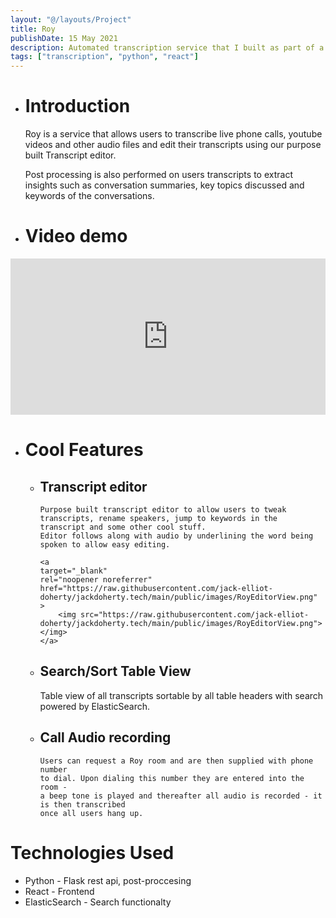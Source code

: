 ```yaml
---
layout: "@/layouts/Project"
title: Roy
publishDate: 15 May 2021
description: Automated transcription service that I built as part of a team of 2 for a university.
tags: ["transcription", "python", "react"]
---
```


- # Introduction

  Roy is a service that allows users to transcribe live phone calls,
  youtube videos and other audio files and edit their transcripts using
  our purpose built Transcript editor.

  Post processing is also performed on users transcripts to extract insights
  such as conversation summaries, key topics discussed and keywords of the conversations.

- # Video demo

<iframe
    height="250px"
    width="100%"
    src="https://www.youtube.com/embed/Eplnbexf_NQ"
    frameborder="0"
    allow="accelerometer; autoplay; clipboard-write; encrypted-media; gyroscope; picture-in-picture"
    allowfullscreen

> </iframe>

- # Cool Features

  - ## Transcript editor

        Purpose built transcript editor to allow users to tweak
        transcripts, rename speakers, jump to keywords in the transcript and some other cool stuff.
        Editor follows along with audio by underlining the word being spoken to allow easy editing.

        <a
        target="_blank"
        rel="noopener noreferrer"
        href="https://raw.githubusercontent.com/jack-elliot-doherty/jackdoherty.tech/main/public/images/RoyEditorView.png"
        >
            <img src="https://raw.githubusercontent.com/jack-elliot-doherty/jackdoherty.tech/main/public/images/RoyEditorView.png"></img>
        </a>

  - ## Search/Sort Table View

    Table view of all transcripts sortable by all table headers
    with search powered by ElasticSearch.

  - ## Call Audio recording

        Users can request a Roy room and are then supplied with phone number
        to dial. Upon dialing this number they are entered into the room -
        a beep tone is played and thereafter all audio is recorded - it is then transcribed
        once all users hang up.

# Technologies Used

- Python - Flask rest api, post-proccesing
- React - Frontend
- ElasticSearch - Search functionalty

